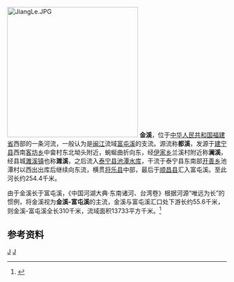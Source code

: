 {{NoteTA
|G1=Unit
}}
{{Otheruses|金溪|other=同名或類似名的其它條目描述}}
[[File:JiangLe.JPG|300px]]
'''金溪'''，位于[[中华人民共和国|中华人民共和国]][[福建省|福建省]]西部的一条河流，一般认为是[[闽江|闽江]]流域[[富屯溪|富屯溪]]的支流。源流称'''都溪'''，发源于[[建宁县|建宁县]]西南[[客坊乡|客坊乡]]中畲村东北坳头附近，蜿蜒曲折向东，经[[伊家乡|伊家乡]]兰溪村附近称'''澜溪'''，经县城[[濉溪镇_(建宁县)|濉溪镇]]也称'''濉溪'''，之后流入[[泰宁县|泰宁县]][[池潭水库|池潭水库]]，干流于泰宁县东南部[[开善乡|开善乡]]池潭村以西出出库后继续向东流，横贯[[将乐县|将乐县]]中部，最后于[[顺昌县|顺昌县]]汇入富屯溪。至此河长约254.4千米。

由于金溪长于富屯溪，《中国河湖大典·东南诸河、台湾卷》根据河源“唯远为长”的惯例，将金溪视为'''金溪-富屯溪'''的主流，金溪与富屯溪汇口处下游长约55.6千米，则金溪-富屯溪全长310千米，流域面积13733平方千米。<ref name="中国河湖大典">{{cite book zh |author=《[[中国河湖大典|中国河湖大典]]》编纂委员会 |title=《中国河湖大典·东南诸河、台湾卷》 |format=M |edition=1 |location=北京 |publisher=中国水利水电出版社 |date=2014年12月 |pages=81页 |id= ISBN 978-7-5170-2765-2}}</ref>

==参考资料==
{{reflist}}
{{China-river-stub}}
[[Category:福建河流|J]]
[[Category:闽江|J]]